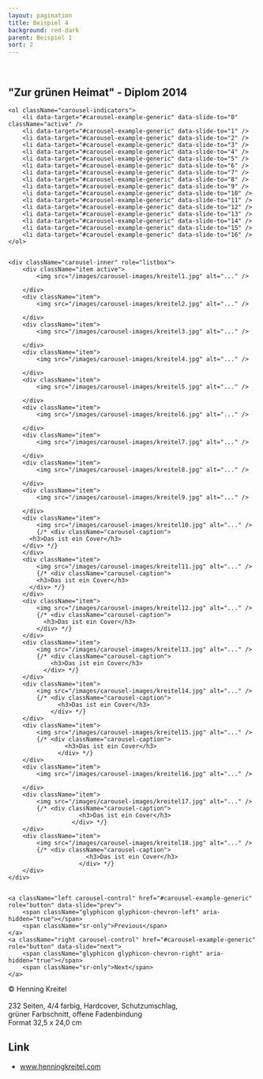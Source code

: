 ```yaml
---
layout: pagination
title: Beispiel 4
background: red-dark
parent: Beispiel 1
sort: 2
---
```

<div className="flowing-text">
	<br />
	<h2>"Zur grünen Heimat" - Diplom 2014</h2>

</div>

<div id="carousel-example-generic" className="carousel slide" data-ride="carousel">

	<ol className="carousel-indicators">
		<li data-target="#carousel-example-generic" data-slide-to="0" className="active" />
		<li data-target="#carousel-example-generic" data-slide-to="1" />
		<li data-target="#carousel-example-generic" data-slide-to="2" />
		<li data-target="#carousel-example-generic" data-slide-to="3" />
		<li data-target="#carousel-example-generic" data-slide-to="4" />
		<li data-target="#carousel-example-generic" data-slide-to="5" />
		<li data-target="#carousel-example-generic" data-slide-to="6" />
		<li data-target="#carousel-example-generic" data-slide-to="7" />
		<li data-target="#carousel-example-generic" data-slide-to="8" />
		<li data-target="#carousel-example-generic" data-slide-to="9" />
		<li data-target="#carousel-example-generic" data-slide-to="10" />
		<li data-target="#carousel-example-generic" data-slide-to="11" />
		<li data-target="#carousel-example-generic" data-slide-to="12" />
		<li data-target="#carousel-example-generic" data-slide-to="13" />
		<li data-target="#carousel-example-generic" data-slide-to="14" />
		<li data-target="#carousel-example-generic" data-slide-to="15" />
		<li data-target="#carousel-example-generic" data-slide-to="16" />
	</ol>


	<div className="carousel-inner" role="listbox">
		<div className="item active">
			<img src="/images/carousel-images/kreitel1.jpg" alt="..." />

		</div>
		<div className="item">
			<img src="/images/carousel-images/kreitel2.jpg" alt="..." />

		</div>
		<div className="item">
			<img src="/images/carousel-images/kreitel3.jpg" alt="..." />

		</div>
		<div className="item">
			<img src="/images/carousel-images/kreitel4.jpg" alt="..." />

		</div>
		<div className="item">
			<img src="/images/carousel-images/kreitel5.jpg" alt="..." />

		</div>
		<div className="item">
			<img src="/images/carousel-images/kreitel6.jpg" alt="..." />

		</div>
		<div className="item">
			<img src="/images/carousel-images/kreitel7.jpg" alt="..." />

		</div>
		<div className="item">
			<img src="/images/carousel-images/kreitel8.jpg" alt="..." />

		</div>
		<div className="item">
			<img src="/images/carousel-images/kreitel9.jpg" alt="..." />

		</div>
		<div className="item">
			<img src="/images/carousel-images/kreitel10.jpg" alt="..." />
			{/* <div className="carousel-caption">
          <h3>Das ist ein Cover</h3>
        </div> */}
		</div>
		<div className="item">
			<img src="/images/carousel-images/kreitel11.jpg" alt="..." />
			{/* <div className="carousel-caption">
            <h3>Das ist ein Cover</h3>
          </div> */}
		</div>
		<div className="item">
			<img src="/images/carousel-images/kreitel12.jpg" alt="..." />
			{/* <div className="carousel-caption">
              <h3>Das ist ein Cover</h3>
            </div> */}
		</div>
		<div className="item">
			<img src="/images/carousel-images/kreitel13.jpg" alt="..." />
			{/* <div className="carousel-caption">
                <h3>Das ist ein Cover</h3>
              </div> */}
		</div>
		<div className="item">
			<img src="/images/carousel-images/kreitel14.jpg" alt="..." />
			{/* <div className="carousel-caption">
                  <h3>Das ist ein Cover</h3>
                </div> */}
		</div>
		<div className="item">
			<img src="/images/carousel-images/kreitel15.jpg" alt="..." />
			{/* <div className="carousel-caption">
                    <h3>Das ist ein Cover</h3>
                  </div> */}
		</div>
		<div className="item">
			<img src="/images/carousel-images/kreitel16.jpg" alt="..." />
			
		</div>
		<div className="item">
			<img src="/images/carousel-images/kreitel17.jpg" alt="..." />
			{/* <div className="carousel-caption">
                        <h3>Das ist ein Cover</h3>
                      </div> */}
		</div>
		<div className="item">
			<img src="/images/carousel-images/kreitel18.jpg" alt="..." />
			{/* <div className="carousel-caption">
                          <h3>Das ist ein Cover</h3>
                        </div> */}
		</div>
	</div>


	<a className="left carousel-control" href="#carousel-example-generic" role="button" data-slide="prev">
		<span className="glyphicon glyphicon-chevron-left" aria-hidden="true"></span>
		<span className="sr-only">Previous</span>
	</a>
	<a className="right carousel-control" href="#carousel-example-generic" role="button" data-slide="next">
		<span className="glyphicon glyphicon-chevron-right" aria-hidden="true"></span>
		<span className="sr-only">Next</span>
	</a>
</div>

<div className="flowing-text">
	© Henning Kreitel
	<br />
	<br />232 Seiten, 4/4 farbig, Hardcover, Schutzumschlag,
	<br />grüner Farbschnitt, offene Fadenbindung
	<br />Format 32,5 x 24,0 cm
	<h2>Link</h2>
	<ul>
		<li><a href="//www.henningkreitel.com">www.henningkreitel.com</a></li>
	</ul>

</div>
